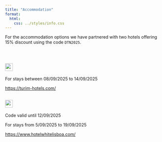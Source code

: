 ```yaml
---
title: "Accommodation"
format:
  html:
    css: ../styles/info.css
---
```


For the accommodation options we have partnered with two hotels offering 15% discount using the code `DTN2025`.

<br/>

## <img style="height: calc(1.29rem + 0.48vw)" src="https://www.hotelwhitelisboa.com/wp-content/uploads/sites/190/2024/12/horizontal-logo-200x50.png"/>

For stays between 08/09/2025 to 14/09/2025


[https://turim-hotels.com/](https://turim-hotels.com/){target="_blank"}



## <img style="height: calc(1.29rem + 0.48vw)" src="https://turim-hotels.com/wp-content/uploads/Turim-Hotels-Gold.png"/>

Code valid until 12/09/2025 


For stays from 5/09/2025 to 19/09/2025


[https://www.hotelwhitelisboa.com/](https://www.hotelwhitelisboa.com/){target="_blank"}